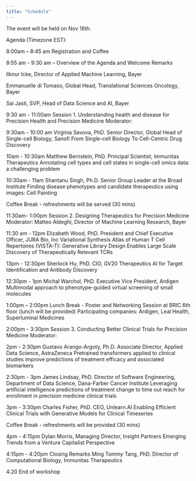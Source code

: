 ```yaml
---
title: "Schedule"
---
```


The event will be held on Nov 16th.

Agenda (Timezone EST):

8:00am – 8:45 am
Registration and Coffee
 
8:55 am - 9:30 am – Overview of the Agenda and Welcome Remarks

Ilknur Icke, Director of Applied Machine Learning, Bayer

Emmanuelle di Tomaso,  Global Head, Translational Sciences Oncology, Bayer

Sai Jasti, SVP, Head of Data Science and AI, Bayer
 
9:30 am - 11:00am
Session 1. Understanding health and disease for Precision Health and Precision Medicine 
Moderator:

9:30am - 10:00 am Virginia Savova, PhD. Senior Director, Global Head of Single-cell Biology, Sanofi
From Single-cell Biology To Cell-Centric Drug Discovery

10am - 10:30am Matthew Bernstein, PhD.  Principal Scientist, Immunitas Therapeutics
Annotating cell types and cell states in single-cell omics data: a challenging problem

10:30am - 11am Shantanu Singh, Ph.D.  Senior Group Leader at the Broad Institute
Finding disease phenotypes and candidate therapeutics using images: Cell Painting
 
Coffee Break - refreshments will be served (30 mins)
 
11:30am- 1:00pm
Session 2. Designing Therapeutics for Precision Medicine
Moderator: Matteo Aldeghi, Director of Machine Learning Research, Bayer

11:30 am - 12pm Elizabeth Wood, PhD.  President and Chief Executive Officer, JURA Bio, Inc
Variational Synthesis Atlas of Human T Cell Repertoires (VISTA-T): Generative Library Design Enables Large Scale Discovery of Therapeutically Relevant TCRs

13pm - 12:30pm Sherlock Hu, PhD.  CIO, GV20 Therapeutics
AI for Target Identification and Antibody Discovery

12:30pm - 1pm Michal Warchol, PhD. Executive Vice President, Ardigen
Multimodal approach to phenotype-guided virtual screening of small molecules

1:00pm – 2:00pm Lunch Break - Poster and Networking Session at BRIC 6th floor (lunch will be provided)
Participating companies: Ardigen, Leal Health, Superluminal Medicines
 
2:00pm - 3:30pm
Session 3. Conducting Better Clinical Trials for Precision Medicine
Moderator:

2pm - 2:30pm Gustavo Arango-Argoty, Ph.D.  Associate Director, Applied Data Science, AstraZeneca
Pretrained transformers applied to clinical studies improve predictions of treatment efficacy and associated biomarkers

2:30pm - 3pm James Lindsay, PhD. Director of Software Engineering, Department of Data Science, Dana-Farber Cancer Institute
Leveraging artificial intelligence predictions of treatment change to time out reach for enrollment in precision medicine clinical trials

3pm - 3:30pm Charles Fisher, PhD. CEO, Unlearn.AI
Enabling Efficient Clinical Trials with Generative Models for Clinical Timeseries

Coffee Break - refreshments will be provided (30 mins)
 
4pm - 4:15pm Dylan Morris, Managing Director, Insight Partners
Emerging Trends from a Venture Capitalist Perspective

4:15pm - 4:20pm Closing Remarks
Ming Tommy Tang, PhD. Director of Computational Biology, Immunitas Therapeutics

4:20 End of workshop
